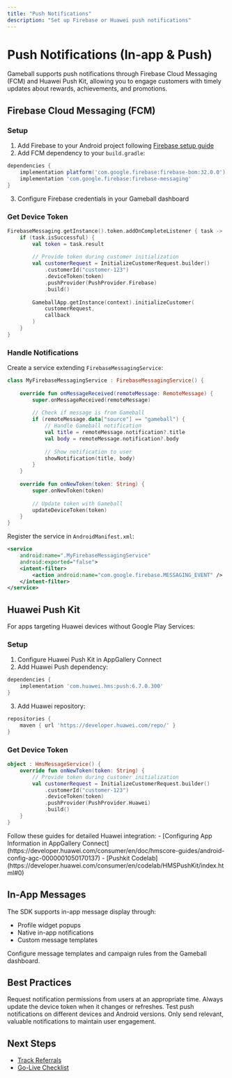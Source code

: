 ```yaml
---
title: "Push Notifications"
description: "Set up Firebase or Huawei push notifications"
---
```


# Push Notifications (In-app & Push)

Gameball supports push notifications through Firebase Cloud Messaging (FCM) and Huawei Push Kit, allowing you to engage customers with timely updates about rewards, achievements, and promotions.

## Firebase Cloud Messaging (FCM)

### Setup

1. Add Firebase to your Android project following [Firebase setup guide](https://firebase.google.com/docs/android/setup)
2. Add FCM dependency to your `build.gradle`:

```groovy
dependencies {
    implementation platform('com.google.firebase:firebase-bom:32.0.0')
    implementation 'com.google.firebase:firebase-messaging'
}
```

3. Configure Firebase credentials in your Gameball dashboard

### Get Device Token

```kotlin
FirebaseMessaging.getInstance().token.addOnCompleteListener { task ->
    if (task.isSuccessful) {
        val token = task.result
        
        // Provide token during customer initialization
        val customerRequest = InitializeCustomerRequest.builder()
            .customerId("customer-123")
            .deviceToken(token)
            .pushProvider(PushProvider.Firebase)
            .build()
            
        GameballApp.getInstance(context).initializeCustomer(
            customerRequest,
            callback
        )
    }
}
```

### Handle Notifications

Create a service extending `FirebaseMessagingService`:

```kotlin
class MyFirebaseMessagingService : FirebaseMessagingService() {
    
    override fun onMessageReceived(remoteMessage: RemoteMessage) {
        super.onMessageReceived(remoteMessage)
        
        // Check if message is from Gameball
        if (remoteMessage.data["source"] == "gameball") {
            // Handle Gameball notification
            val title = remoteMessage.notification?.title
            val body = remoteMessage.notification?.body
            
            // Show notification to user
            showNotification(title, body)
        }
    }
    
    override fun onNewToken(token: String) {
        super.onNewToken(token)
        
        // Update token with Gameball
        updateDeviceToken(token)
    }
}
```

Register the service in `AndroidManifest.xml`:

```xml
<service
    android:name=".MyFirebaseMessagingService"
    android:exported="false">
    <intent-filter>
        <action android:name="com.google.firebase.MESSAGING_EVENT" />
    </intent-filter>
</service>
```

## Huawei Push Kit

For apps targeting Huawei devices without Google Play Services:

### Setup

1. Configure Huawei Push Kit in AppGallery Connect
2. Add Huawei Push dependency:

```groovy
dependencies {
    implementation 'com.huawei.hms:push:6.7.0.300'
}
```

3. Add Huawei repository:

```groovy
repositories {
    maven { url 'https://developer.huawei.com/repo/' }
}
```

### Get Device Token

```kotlin
object : HmsMessageService() {
    override fun onNewToken(token: String) {
        // Provide token during customer initialization
        val customerRequest = InitializeCustomerRequest.builder()
            .customerId("customer-123")
            .deviceToken(token)
            .pushProvider(PushProvider.Huawei)
            .build()
    }
}
```

<Info>
Follow these guides for detailed Huawei integration:
- [Configuring App Information in AppGallery Connect](https://developer.huawei.com/consumer/en/doc/hmscore-guides/android-config-agc-0000001050170137)
- [Pushkit Codelab](https://developer.huawei.com/consumer/en/codelab/HMSPushKit/index.html#0)
</Info>

## In-App Messages

The SDK supports in-app message display through:

- Profile widget popups
- Native in-app notifications
- Custom message templates

Configure message templates and campaign rules from the Gameball dashboard.

## Best Practices

<Steps>
<Step title="Request Permissions">
Request notification permissions from users at an appropriate time.
</Step>

<Step title="Handle Token Refresh">
Always update the device token when it changes or refreshes.
</Step>

<Step title="Test Notifications">
Test push notifications on different devices and Android versions.
</Step>

<Step title="Provide Value">
Only send relevant, valuable notifications to maintain user engagement.
</Step>
</Steps>

## Next Steps

- [Track Referrals](/installation-guide/android-v3/track-referrals)
- [Go-Live Checklist](/installation-guide/android-v3/go-live-checklist)

